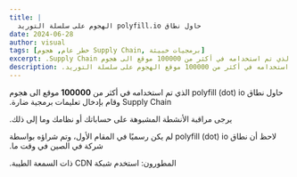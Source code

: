 ```yaml
---
title: |
  ‫حاول نطاق polyfill.io الهجوم على سلسلة التوريد‬
date: 2024-06-28
author: visual
tags: [خطر عام, هجوم Supply Chain, برمجيات خبيثة]
excerpt: ‫حاول نطاق polyfill (dot) io الذي تم استخدامه في أكثر من 100000 موقع الى هجوم Supply Chain.‬
description: ‫حاول نطاق polyfill (dot) io الذي تم استخدامه في أكثر من 100000 موقع الهجوم على سلسلة التوريد.‬
---
```



‫حاول نطاق polyfill (dot) io الذي تم استخدامه في أكثر من **100000** موقع الى هجوم Supply Chain وقام بإدخال تعليمات برمجية ضارة.‬

‫يرجى مراقبة الأنشطة المشبوهة على حساباتك أو نظامك وما إلى ذلك.‬

‫لاحظ أن نطاق polyfill (dot) io لم يكن رسميًا في المقام الأول، وتم شراؤه بواسطة شركة في الصين في وقت ما.‬

‫المطورون: استخدم شبكة CDN ذات السمعة الطيبة.‬

<LinkPreview id="https://sansec.io/research/polyfill-supply-chain-attack" />
 
<LinkPreview id="https://github.com/polyfillpolyfill/polyfill-service/issues/2873" />
